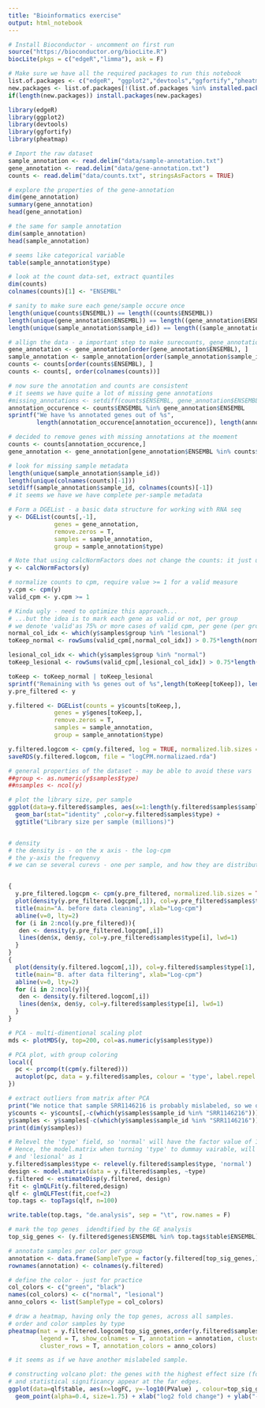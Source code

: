 ```yaml
---
title: "Bioinformatics exercise"
output: html_notebook
---
```




```r

# Install Bioconductor - uncomment on first run
source("https://bioconductor.org/biocLite.R")
biocLite(pkgs = c("edgeR","limma"), ask = F)

# Make sure we have all the required packages to run this notebook
list.of.packages <- c("edgeR", "ggplot2","devtools","ggfortify","pheatmap")
new.packages <- list.of.packages[!(list.of.packages %in% installed.packages()[,"Package"])]
if(length(new.packages)) install.packages(new.packages)

library(edgeR)
library(ggplot2)
library(devtools)
library(ggfortify)
library(pheatmap)
```

```r

# Import the raw dataset
sample_annotation <- read.delim("data/sample-annotation.txt")
gene_annotation <- read.delim("data/gene-annotation.txt")
counts <- read.delim("data/counts.txt", stringsAsFactors = TRUE)

```

```r

# explore the properties of the gene-annotation 
dim(gene_annotation)
summary(gene_annotation)
head(gene_annotation)

# the same for sample annotation
dim(sample_annotation)
head(sample_annotation)

# seems like categorical variable
table(sample_annotation$type)

# look at the count data-set, extract quantiles
dim(counts)
colnames(counts)[1] <- "ENSEMBL"

# sanity to make sure each gene/sample occure once
length(unique(counts$ENSEMBL)) == length((counts$ENSEMBL))
length(unique(gene_annotation$ENSEMBL)) == length((gene_annotation$ENSEMBL))
length(unique(sample_annotation$sample_id)) == length((sample_annotation$sample_id))

# allign the data - a important step to make surecounts, gene_annotation and sample annotation use the same index
gene_annotation <- gene_annotation[order(gene_annotation$ENSEMBL), ]
sample_annotation <- sample_annotation[order(sample_annotation$sample_id), ]
counts <- counts[order(counts$ENSEMBL), ]
counts <- counts[, order(colnames(counts))]

# now sure the annotation and counts are consistent
# it seems we have quite a lot of missing gene annotations
#missing_annotations <- setdiff(counts$ENSEMBL, gene_annotation$ENSEMBL)
annotation_occurence <- counts$ENSEMBL %in% gene_annotation$ENSEMBL
sprintf("We have %s annotated genes out of %s", 
        length(annotation_occurence[annotation_occurence]), length(annotation_occurence))

# decided to remove genes with missing annotations at the moement
counts <- counts[annotation_occurence,]
gene_annotation <- gene_annotation[gene_annotation$ENSEMBL %in% counts$ENSEMBL, ]

# look for missing sample metadata
length(unique(sample_annotation$sample_id))
length(unique(colnames(counts)[-1]))
setdiff(sample_annotation$sample_id, colnames(counts)[-1])
# it seems we have we have complete per-sample metadata

# Form a DGEList - a basic data structure for working with RNA seq
y <- DGEList(counts[,-1], 
             genes = gene_annotation,
             remove.zeros = T,
             samples = sample_annotation,
             group = sample_annotation$type)

# Note that using calcNormFactors does not change the counts: it just updates the column norm.factors in $samples
y <- calcNormFactors(y) 

```

```r
# normalize counts to cpm, require value >= 1 for a valid measure
y.cpm <- cpm(y)
valid_cpm <- y.cpm >= 1

# Kinda ugly - need to optimize this approach...
# ...but the idea is to mark each gene as valid or not, per group
# we denote 'valid'as 75% or more cases of valid cpm, per gene (per group)
normal_col_idx <- which(y$samples$group %in% "lesional")
toKeep_normal <- rowSums(valid_cpm[,normal_col_idx]) > 0.75*length(normal_col_idx)

lesional_col_idx <- which(y$samples$group %in% "normal")
toKeep_lesional <- rowSums(valid_cpm[,lesional_col_idx]) > 0.75*length(lesional_col_idx)

toKeep <- toKeep_normal | toKeep_lesional
sprintf("Remaining with %s genes out of %s",length(toKeep[toKeep]), length(counts$ENSEMBL))
y.pre_filtered <- y

y.filtered <- DGEList(counts = y$counts[toKeep,], 
             genes = y$genes[toKeep,],
             remove.zeros = T,
             samples = sample_annotation,
             group = sample_annotation$type)
```

```r
y.filtered.logcom <- cpm(y.filtered, log = TRUE, normalized.lib.sizes = TRUE)
saveRDS(y.filtered.logcom, file = "logCPM.normalizaed.rda")
```

```r

# general properties of the dataset - may be able to avoid these vars
##group <- as.numeric(y$samples$type)
##nsamples <- ncol(y)

# plot the library size, per sample
ggplot(data=y.filtered$samples, aes(x=1:length(y.filtered$samples$sample_id),y=lib.size)) + 
  geom_bar(stat="identity" ,color=y.filtered$samples$type) + 
  ggtitle("Library size per sample (millions)")


# density
# the density is - on the x axis - the log-cpm
# the y-axis the frequenvy
# we can se several curevs - one per sample, and how they are distributed across genes.


{
  y.pre_filtered.logcpm <- cpm(y.pre_filtered, normalized.lib.sizes = TRUE, log = TRUE)
  plot(density(y.pre_filtered.logcpm[,1]), col=y.pre_filtered$samples$type[1], lwd=1,ylim=c(0,0.6), las=2,main="",xlab="")
  title(main="A. before data cleaning", xlab="Log-cpm")
  abline(v=0, lty=2)
  for (i in 2:ncol(y.pre_filtered)){
   den <- density(y.pre_filtered.logcpm[,i])
   lines(den$x, den$y, col=y.pre_filtered$samples$type[i], lwd=1)
  }
}
{
  plot(density(y.filtered.logcom[,1]), col=y.filtered$samples$type[1], lwd=1,ylim=c(0,0.21), las=2,main="",xlab="")
  title(main="B. after data filtering", xlab="Log-cpm")
  abline(v=0, lty=2)
  for (i in 2:ncol(y)){
   den <- density(y.filtered.logcom[,i])
   lines(den$x, den$y, col=y.filtered$samples$type[i], lwd=1)
  }
}
```

```r

# PCA - multi-dimentional scaling plot
mds <- plotMDS(y, top=200, col=as.numeric(y$samples$type))

# PCA plot, with group coloring
local({
  pc <- prcomp(t(cpm(y.filtered)))
  autoplot(pc, data = y.filtered$samples, colour = 'type', label.repel = TRUE, label.size = 1)
})

# extract outliers from matrix after PCA
print("We notice that sample SRR1146216 is probably mislabeled, so we omit that sample.")
y$counts <- y$counts[,-c(which(y$samples$sample_id %in% "SRR1146216"))]
y$samples <- y$samples[-c(which(y$samples$sample_id %in% "SRR1146216")),]
print(dim(y$samples))
```

```r
# Relevel the 'type' field, so 'normal' will have the factor value of 1
# Hence, the model.matrix when turning 'type' to dummay vairable, will treat 'normal' as 0
# and 'lesional' as 1
y.filtered$samples$type <- relevel(y.filtered$samples$type, 'normal')
design <- model.matrix(data = y.filtered$samples, ~type)
y.filtered <- estimateDisp(y.filtered, design)
fit <- glmQLFit(y.filtered,design)
qlf <- glmQLFTest(fit,coef=2)
top.tags <- topTags(qlf, n=100)
```

```r
write.table(top.tags, "de.analysis", sep = "\t", row.names = F)
```

```r
# mark the top genes  idendtified by the GE analysis
top_sig_genes <- (y.filtered$genes$ENSEMBL %in% top.tags$table$ENSEMBL)

# annotate samples per color per group 
annotation <- data.frame(SampleType = factor(y.filtered[top_sig_genes,]$samples$type))
rownames(annotation) <- colnames(y.filtered) 

# define the color - just for practice
col_colors <- c("green", "black")
names(col_colors) <- c("normal", "lesional")
anno_colors <- list(SampleType = col_colors)

# draw a heatmap, having only the top genes, across all samples.
# order and color samples by type
pheatmap(mat = y.filtered.logcom[top_sig_genes,order(y.filtered$samples$type)], 
         legend = T, show_colnames = T, annotation = annotation, cluster_cols = T,
         cluster_rows = T, annotation_colors = anno_colors)

# it seems as if we have another mislabeled sample.

```

```r
# constructing volcano plot: the genes with the highest effect size (fold change between the normal and lesional) 
# and statistical significancy appear at the far edges.
ggplot(data=qlf$table, aes(x=logFC, y=-log10(PValue) , colour=top_sig_genes)) + 
  geom_point(alpha=0.4, size=1.75) + xlab("log2 fold change") + ylab("-log10 p-value")
```


